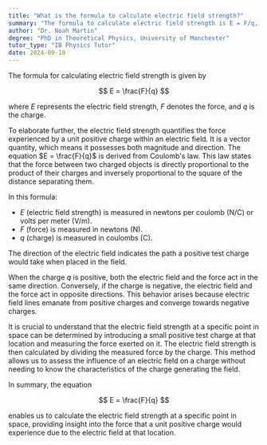 ```yaml
---
title: "What is the formula to calculate electric field strength?"
summary: "The formula to calculate electric field strength is E = F/q, where E is the electric field strength, F is the force, and q is the charge."
author: "Dr. Noah Martin"
degree: "PhD in Theoretical Physics, University of Manchester"
tutor_type: "IB Physics Tutor"
date: 2024-09-10
---
```


The formula for calculating electric field strength is given by 

$$
E = \frac{F}{q}
$$

where $E$ represents the electric field strength, $F$ denotes the force, and $q$ is the charge.

To elaborate further, the electric field strength quantifies the force experienced by a unit positive charge within an electric field. It is a vector quantity, which means it possesses both magnitude and direction. The equation $E = \frac{F}{q}$ is derived from Coulomb's law. This law states that the force between two charged objects is directly proportional to the product of their charges and inversely proportional to the square of the distance separating them.

In this formula:

- $E$ (electric field strength) is measured in newtons per coulomb (N/C) or volts per meter (V/m).
- $F$ (force) is measured in newtons (N).
- $q$ (charge) is measured in coulombs (C).

The direction of the electric field indicates the path a positive test charge would take when placed in the field. 

When the charge $q$ is positive, both the electric field and the force act in the same direction. Conversely, if the charge is negative, the electric field and the force act in opposite directions. This behavior arises because electric field lines emanate from positive charges and converge towards negative charges.

It is crucial to understand that the electric field strength at a specific point in space can be determined by introducing a small positive test charge at that location and measuring the force exerted on it. The electric field strength is then calculated by dividing the measured force by the charge. This method allows us to assess the influence of an electric field on a charge without needing to know the characteristics of the charge generating the field.

In summary, the equation 

$$
E = \frac{F}{q}
$$ 

enables us to calculate the electric field strength at a specific point in space, providing insight into the force that a unit positive charge would experience due to the electric field at that location.
    